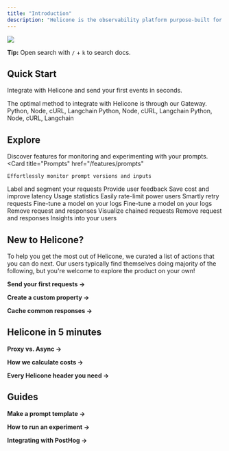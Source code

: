 ```yaml
---
title: "Introduction"
description: "Helicone is the observability platform purpose-built for LLM developers."
---
```


<Frame type="glass">
  <img src="/images/helicone-og.webp"/>
</Frame>

<Tip>**Tip:** Open search with `/` + `k` to search docs. </Tip>


## Quick Start

Integrate with Helicone and send your first events in seconds. 

<CardGroup cols={1}>
  <Card title="Gateway" href="/getting-started/integration-method/gateway" icon="kaaba">
The optimal method to integrate with Helicone is through our Gateway. 
  </Card>
</CardGroup>
<CardGroup cols={3}>
  <Card title="OpenAI" href="/getting-started/integration-method/openai-proxy">
    Python, Node, cURL, Langchain
  </Card>
  <Card title="Anthropic" href="/getting-started/integration-method/anthropic">
    Python, Node, cURL, Langchain
  </Card>
  <Card title="Azure" href="/getting-started/integration-method/azure">
    Python, Node, cURL, Langchain
  </Card>
  <Card title="Anyscale" href="/getting-started/integration-method/anyscale">

  </Card>
   <Card title="OpenRouter" href="/getting-started/integration-method/openrouter">

  </Card>
     <Card title="LiteLLM" href="/getting-started/integration-method/litellm">
  </Card>
</CardGroup>



## Explore

Discover features for monitoring and experimenting with your prompts. 
<CardGroup cols={3}>
  <Card
    title="Prompts"
    href="/features/prompts"
  >
    Effortlessly monitor prompt versions and inputs
  </Card>
  <Card
    title="Custom Properties"
    href="/features/advanced-usage/custom-properties"
  >
    Label and segment your requests
  </Card>
  <Card title="Feedback" href="/features/advanced-usage/feedback">
    Provide user feedback
  </Card>
  <Card title="Caching" href="/features/advanced-usage/caching">
    Save cost and improve latency
  </Card>
  <Card title="Streaming" href="/features/streaming">
    Usage statistics
  </Card>
  <Card
    title="Rate Limiting"
    href="/features/advanced-usage/custowm-rate-limits"
  >
    Easily rate-limit power users
  </Card>
  <Card title="Retries" href="/features/advanced-usage/retries">
    Smartly retry requests
  </Card>
  <Card title="Fine Tuning" href="/features/advanced-usage/fine-tuning">
    Fine-tune a model on your logs
  </Card>
  <Card title="Customer Portal" href="/features/customer_portal/intro">
    Fine-tune a model on your logs
  </Card>
  <Card title="Key Vault" href="/features/advanced-usage/key-vault">
    Remove request and responses
  </Card>
  <Card title="Jobs" href="/features/jobs/quick-start">
    Visualize chained requests
  </Card>
  <Card title="Omit Logs" href="/features/advanced-usage/omit-logs">
    Remove request and responses
  </Card>
  <Card title="User Metrics" href="/features/advanced-usage/user-metrics">
    Insights into your users
  </Card>
</CardGroup>

## New to Helicone? 

To help you get the most out of Helicone, we curated a list of actions that you can do next. Our users typically find themselves doing majority of the following, but you're welcome to explore the product on your own!

**Send your first requests →** 

**Create a custom property →** 

**Cache common responses →**

## Helicone in 5 minutes

**Proxy vs. Async →** 

**How we calculate costs →** 

**Every Helicone header you need →**


## Guides

**Make a prompt template →** 

**How to run an experiment →** 

**Integrating with PostHog →**
